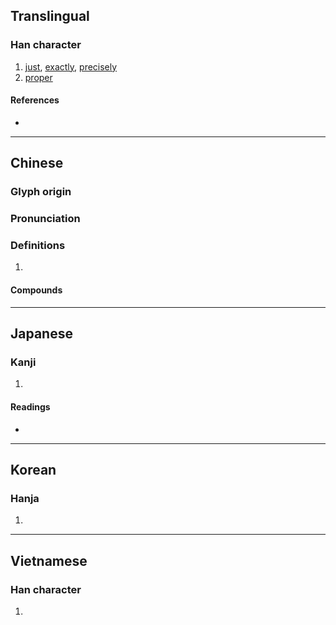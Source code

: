 {{character info/new}}
==Translingual==

===Han character===
{{Han char|rn=61|rad=心|as=06|sn=9|four=98061|canj=POMR|ids=⿰忄合}}

# [[just]], [[exactly]], [[precisely]]
# [[proper]]

====References====
* {{Han ref|kx=0386.010|dkj=10603|dj=0718.020|hdz=42297.020|uh=6070|ud=24688|bh=ABEA|bd=44010}}

----

==Chinese==
{{zh-forms}} <!--alt form 𢙅?-->

===Glyph origin===
{{Han etym}}

===Pronunciation===
{{zh-pron
|m=qià
|m-s=
|c=hap1,aam1
|c-t=
|g=
|h=pfs=
|j=
|md=
|mn=khap
|mn-t=
|w=
|x=
|mc=y
|oc=y
|cat=
}}

===Definitions===
{{zh-hanzi}}

# {{rfdef|lang=zh}}

====Compounds====
{{zh-der|恰到好處|恰巧|恰不道|不恰好|恰限|恰纔|恰當|恰恰|恰如|恰好|恰則|恰克圖|恰似|半恰|恰正|恰便似|恰如其分|洽恰}}

----

==Japanese==

===Kanji===
{{ja-kanji|grade=|rs=心06}}

# {{defn|lang=ja|sort=心06}}

====Readings====
* {{ja-readings
|goon=きょう<けふ
|kanon=こう<かふ
|on=かつ
|kun=あたか-も
}}

----

==Korean==

===Hanja===
{{ko-hanja|hangeul=흡|eumhun=|rv=heup|mr=hŭp|y=hup}}

# {{defn|lang=ko|sort=心06}}

----

==Vietnamese==

===Han character===
{{vi-readings|rs=心06|hanviet=kháp}}

# {{defn|lang=vi|sort=心06}}